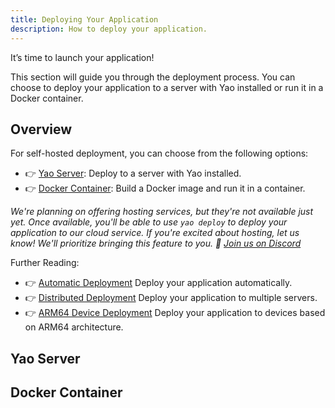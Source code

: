 ```yaml
---
title: Deploying Your Application
description: How to deploy your application.
---
```


It’s time to launch your application!

This section will guide you through the deployment process. You can choose to deploy your application to a server with Yao installed or run it in a Docker container.

## Overview

For self-hosted deployment, you can choose from the following options:

- 👉 [Yao Server](#yao-server): Deploy to a server with Yao installed.
- 👉 [Docker Container](#docker-container): Build a Docker image and run it in a container.

_We're planning on offering hosting services, but they're not available just yet. Once available, you'll be able to use `yao deploy` to deploy your application to our cloud service. If you're excited about hosting, let us know! We'll prioritize bringing this feature to you. 🤝 [Join us on Discord](https://discord.com/invite/BkMR2NUsjU)_

Further Reading:

- 👉 [Automatic Deployment](deploying-your-application/automatic-deployment) Deploy your application automatically.
- 👉 [Distributed Deployment](deploying-your-application/distributed-deployment) Deploy your application to multiple servers.
- 👉 [ARM64 Device Deployment](deploying-your-application/arm64-device-deployment) Deploy your application to devices based on ARM64 architecture.

## Yao Server

## Docker Container
